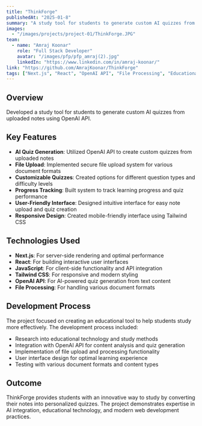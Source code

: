 ```yaml
---
title: "ThinkForge"
publishedAt: "2025-01-8"
summary: "A study tool for students to generate custom AI quizzes from uploaded notes using OpenAI API."
images:
  - "/images/projects/project-01/ThinkForge.JPG"
team:
  - name: "Amraj Koonar"
    role: "Full Stack Developer"
    avatar: "/images/pfp/pfp_amraj(2).jpg"
    linkedIn: "https://www.linkedin.com/in/amraj-koonar/"
link: "https://github.com/AmrajKoonar/ThinkForge"
tags: ["Next.js", "React", "OpenAI API", "File Processing", "Educational Tech", "Tailwind CSS"]
---
```


## Overview

Developed a study tool for students to generate custom AI quizzes from uploaded notes using OpenAI API.

## Key Features

- **AI Quiz Generation**: Utilized OpenAI API to create custom quizzes from uploaded notes
- **File Upload**: Implemented secure file upload system for various document formats
- **Customizable Quizzes**: Created options for different question types and difficulty levels
- **Progress Tracking**: Built system to track learning progress and quiz performance
- **User-Friendly Interface**: Designed intuitive interface for easy note upload and quiz creation
- **Responsive Design**: Created mobile-friendly interface using Tailwind CSS

## Technologies Used

- **Next.js**: For server-side rendering and optimal performance
- **React**: For building interactive user interfaces
- **JavaScript**: For client-side functionality and API integration
- **Tailwind CSS**: For responsive and modern styling
- **OpenAI API**: For AI-powered quiz generation from text content
- **File Processing**: For handling various document formats

## Development Process

The project focused on creating an educational tool to help students study more effectively. The development process included:

- Research into educational technology and study methods
- Integration with OpenAI API for content analysis and quiz generation
- Implementation of file upload and processing functionality
- User interface design for optimal learning experience
- Testing with various document formats and content types

## Outcome

ThinkForge provides students with an innovative way to study by converting their notes into personalized quizzes. The project demonstrates expertise in AI integration, educational technology, and modern web development practices. 